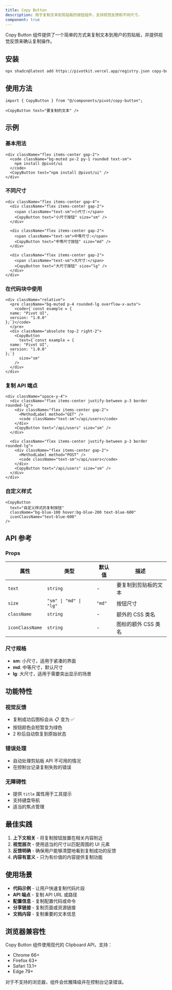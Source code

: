 ```yaml
---
title: Copy Button
description: 用于复制文本到剪贴板的按钮组件，支持视觉反馈和不同尺寸。
component: true
---
```


Copy Button 组件提供了一个简单的方式来复制文本到用户的剪贴板，并提供视觉反馈来确认复制操作。

<ComponentPreview name="copy-button-demo" />

## 安装

```bash
npx shadcn@latest add https://pivotkit.vercel.app/registry.json copy-button
```

## 使用方法

```tsx
import { CopyButton } from "@/components/pivot/copy-button";
```

```tsx
<CopyButton text="要复制的文本" />
```

## 示例

### 基本用法

```tsx
<div className="flex items-center gap-2">
  <code className="bg-muted px-2 py-1 rounded text-sm">
    npm install @pivot/ui
  </code>
  <CopyButton text="npm install @pivot/ui" />
</div>
```

### 不同尺寸

```tsx
<div className="flex items-center gap-4">
  <div className="flex items-center gap-2">
    <span className="text-sm">小尺寸:</span>
    <CopyButton text="小尺寸按钮" size="sm" />
  </div>

  <div className="flex items-center gap-2">
    <span className="text-sm">中等尺寸:</span>
    <CopyButton text="中等尺寸按钮" size="md" />
  </div>

  <div className="flex items-center gap-2">
    <span className="text-sm">大尺寸:</span>
    <CopyButton text="大尺寸按钮" size="lg" />
  </div>
</div>
```

### 在代码块中使用

```tsx
<div className="relative">
  <pre className="bg-muted p-4 rounded-lg overflow-x-auto">
    <code>{`const example = {
  name: "Pivot UI",
  version: "1.0.0"
};`}</code>
  </pre>
  <div className="absolute top-2 right-2">
    <CopyButton
      text={`const example = {
  name: "Pivot UI",
  version: "1.0.0"
};`}
      size="sm"
    />
  </div>
</div>
```

### 复制 API 端点

```tsx
<div className="space-y-4">
  <div className="flex items-center justify-between p-3 border rounded-lg">
    <div className="flex items-center gap-2">
      <MethodLabel method="GET" />
      <code className="text-sm">/api/users</code>
    </div>
    <CopyButton text="/api/users" size="sm" />
  </div>

  <div className="flex items-center justify-between p-3 border rounded-lg">
    <div className="flex items-center gap-2">
      <MethodLabel method="POST" />
      <code className="text-sm">/api/users</code>
    </div>
    <CopyButton text="/api/users" size="sm" />
  </div>
</div>
```

### 自定义样式

```tsx
<CopyButton
  text="自定义样式的复制按钮"
  className="bg-blue-100 hover:bg-blue-200 text-blue-600"
  iconClassName="text-blue-600"
/>
```

## API 参考

### Props

| 属性            | 类型                   | 默认值 | 描述                 |
| --------------- | ---------------------- | ------ | -------------------- |
| `text`          | `string`               | -      | 要复制到剪贴板的文本 |
| `size`          | `"sm" \| "md" \| "lg"` | `"md"` | 按钮尺寸             |
| `className`     | `string`               | -      | 额外的 CSS 类名      |
| `iconClassName` | `string`               | -      | 图标的额外 CSS 类名  |

### 尺寸规格

- **sm**: 小尺寸，适用于紧凑的界面
- **md**: 中等尺寸，默认尺寸
- **lg**: 大尺寸，适用于需要突出显示的场景

## 功能特性

### 视觉反馈

- 复制成功后图标会从 📋 变为 ✅
- 按钮颜色会短暂变为绿色
- 2 秒后自动恢复到原始状态

### 错误处理

- 自动处理剪贴板 API 不可用的情况
- 在控制台记录复制失败的错误

### 无障碍性

- 提供 `title` 属性用于工具提示
- 支持键盘导航
- 适当的焦点管理

## 最佳实践

1. **上下文相关** - 将复制按钮放置在相关内容附近
2. **视觉层次** - 使用适当的尺寸以匹配周围的 UI 元素
3. **反馈明确** - 确保用户能够清楚地看到复制成功的反馈
4. **内容有意义** - 只为有价值的内容提供复制功能

## 使用场景

- **代码示例** - 让用户快速复制代码片段
- **API 端点** - 复制 API URL 或路径
- **配置信息** - 复制配置代码或命令
- **分享链接** - 复制页面或资源链接
- **文档内容** - 复制重要的文本信息

## 浏览器兼容性

Copy Button 组件使用现代的 Clipboard API，支持：

- Chrome 66+
- Firefox 63+
- Safari 13.1+
- Edge 79+

对于不支持的浏览器，组件会优雅降级并在控制台记录错误。
